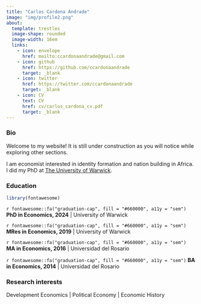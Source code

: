 ```yaml
---
title: "Carlos Cardona Andrade"
image: "img/profile2.png"
about: 
  template: trestles
  image-shape: rounded
  image-width: 16em
  links:
    - icon: envelope
      href: mailto:ccardonaandrade@gmail.com
    - icon: github
      href: https://github.com/ccardonaandrade
      target: _blank
    - icon: twitter
      href: https://twitter.com/ccardonaandrade
      target: _blank
    - icon: CV
      text: CV
      href: cv/carlos_cardona_cv.pdf
      target: _blank
---
```


### Bio

Welcome to my website! It is still under construction as you will notice while exploring other sections. 

I am economist interested in identity formation and nation building in Africa. I did my PhD at [The University of Warwick](https://warwick.ac.uk/){target="_blank"}.

### Education

```r
library(fontawesome)
```

`r fontawesome::fa("graduation-cap", fill = "#660000", a11y = "sem")` **PhD in Economics, 2024** \| University of Warwick

`r fontawesome::fa("graduation-cap", fill = "#660000", a11y = "sem")` **MRes in Economics, 2019** \| University of Warwick

`r fontawesome::fa("graduation-cap", fill = "#660000", a11y = "sem")` **MA in Economics, 2016** \| Universidad del Rosario

`r fontawesome::fa("graduation-cap", fill = "#660000", a11y = "sem")` **BA in Economics, 2014** \| Universidad del Rosario

### Research interests

Development Economics \| Political Economy \| Economic History
